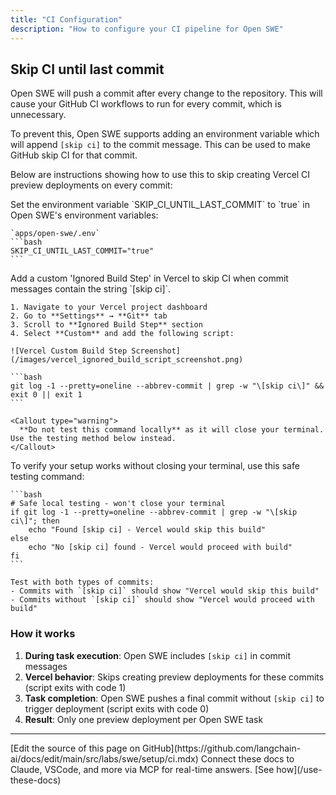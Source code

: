 ```yaml
---
title: "CI Configuration"
description: "How to configure your CI pipeline for Open SWE"
---
```


## Skip CI until last commit

Open SWE will push a commit after every change to the repository. This will cause your GitHub CI workflows to run for every commit, which is unnecessary.

To prevent this, Open SWE supports adding an environment variable which will append `[skip ci]` to the commit message. This can be used to make GitHub skip CI for that commit.

Below are instructions showing how to use this to skip creating Vercel CI preview deployments on every commit:

<Steps>
  <Step title="Set the environment variable">
    Set the environment variable `SKIP_CI_UNTIL_LAST_COMMIT` to `true` in Open SWE's environment variables:

    `apps/open-swe/.env`
    ```bash
    SKIP_CI_UNTIL_LAST_COMMIT="true"
    ```

  </Step>

  <Step title="Add custom 'Ignored Build Step' in Vercel">
    Add a custom 'Ignored Build Step' in Vercel to skip CI when commit messages contain the string `[skip ci]`.

    1. Navigate to your Vercel project dashboard
    2. Go to **Settings** → **Git** tab
    3. Scroll to **Ignored Build Step** section
    4. Select **Custom** and add the following script:

    ![Vercel Custom Build Step Screenshot](/images/vercel_ignored_build_script_screenshot.png)

    ```bash
    git log -1 --pretty=oneline --abbrev-commit | grep -w "\[skip ci\]" && exit 0 || exit 1
    ```

    <Callout type="warning">
      **Do not test this command locally** as it will close your terminal. Use the testing method below instead.
    </Callout>

  </Step>

  <Step title="Test the configuration (optional)">
    To verify your setup works without closing your terminal, use this safe testing command:

    ```bash
    # Safe local testing - won't close your terminal
    if git log -1 --pretty=oneline --abbrev-commit | grep -w "\[skip ci\]"; then
        echo "Found [skip ci] - Vercel would skip this build"
    else
        echo "No [skip ci] found - Vercel would proceed with build"
    fi
    ```

    Test with both types of commits:
    - Commits with `[skip ci]` should show "Vercel would skip this build"
    - Commits without `[skip ci]` should show "Vercel would proceed with build"

  </Step>
</Steps>

### How it works

1. **During task execution**: Open SWE includes `[skip ci]` in commit messages
2. **Vercel behavior**: Skips creating preview deployments for these commits (script exits with code 1)
3. **Task completion**: Open SWE pushes a final commit without `[skip ci]` to trigger deployment (script exits with code 0)
4. **Result**: Only one preview deployment per Open SWE task

---

<Callout icon="pen-to-square" iconType="regular">
    [Edit the source of this page on GitHub](https://github.com/langchain-ai/docs/edit/main/src/labs/swe/setup/ci.mdx)
</Callout>
<Tip icon="terminal" iconType="regular">
    Connect these docs to Claude, VSCode, and more via MCP for    real-time answers. [See how](/use-these-docs)
</Tip>
